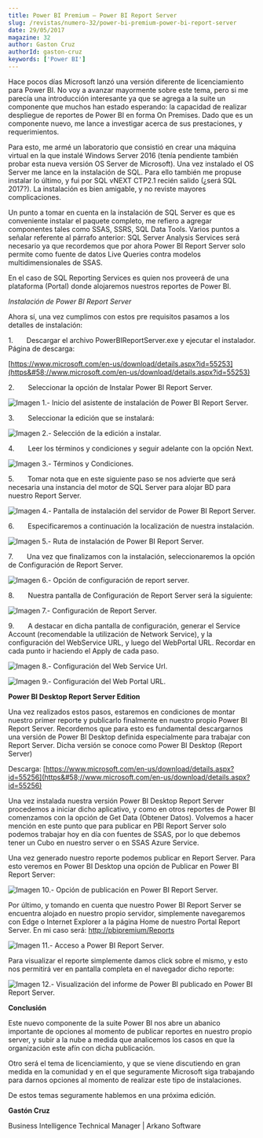 ```yaml
---
title: Power BI Premium – Power BI Report Server
slug: /revistas/numero-32/power-bi-premium-power-bi-report-server
date: 29/05/2017
magazine: 32
author: Gaston Cruz
authorId: gaston-cruz
keywords: ['Power BI']
---
```



<ArticleHeader frontmatter={props.pageContext.frontmatter} />



Hace pocos días Microsoft lanzó una versión diferente de licenciamiento para Power BI. No voy a avanzar mayormente sobre este tema, pero si me parecía una introducción interesante ya que se agrega a la suite un componente que muchos han estado esperando: la capacidad de realizar despliegue de reportes de Power BI en forma On Premises. Dado que es un componente nuevo, me lance a investigar acerca de sus prestaciones, y requerimientos.

Para esto, me armé un laboratorio que consistió en crear una máquina virtual en la que instalé Windows Server 2016 (tenía pendiente también probar esta nueva versión OS Server de Microsoft). Una vez instalado el OS Server me lance en la instalación de SQL. Para ello también me propuse instalar lo último, y fui por SQL vNEXT CTP2.1 recién salido (¿será SQL 2017?). La instalación es bien amigable, y no reviste mayores complicaciones.

Un punto a tomar en cuenta en la instalación de SQL Server es que es conveniente instalar el paquete completo, me refiero a agregar componentes tales como SSAS, SSRS, SQL Data Tools. Varios puntos a señalar referente al párrafo anterior: SQL Server Analysis Services será necesario ya que recordemos que por ahora Power BI Report Server solo permite como fuente de datos Live Queries contra modelos multidimensionales de SSAS.

En el caso de SQL Reporting Services es quien nos proveerá de una plataforma (Portal) donde alojaremos nuestros reportes de Power BI.

*Instalación de Power BI Report Server*

Ahora sí, una vez cumplimos con estos pre requisitos pasamos a los detalles de instalación:

1.       Descargar el archivo PowerBIReportServer.exe y ejecutar el instalador. Página de descarga:

[https://www.microsoft.com/en-us/download/details.aspx?id=55253](https&#58;//www.microsoft.com/en-us/download/details.aspx?id=55253)

2.       Seleccionar la opción de Instalar Power BI Report Server.

![Imagen 1.- Inicio del asistente de instalación de Power BI Report Server.](../../../images/numero32/power-bi-premium-power-bi-report-server/imaged.png)

3.       Seleccionar la edición que se instalará:​

![Imagen 2.- Selección de la edición a instalar.](../../../images/numero32/power-bi-premium-power-bi-report-server/imagee.png)

4.       Leer los términos y condiciones y seguir adelante con la opción Next.

![Imagen 3.- Términos y Condiciones.](../../../images/numero32/power-bi-premium-power-bi-report-server/imagef.png)

5.       Tomar nota que en este siguiente paso se nos advierte que será necesaria una instancia del motor de SQL Server para alojar BD para nuestro Report Server.

![Imagen 4.- Pantalla de instalación del servidor de Power BI Report Server.](../../../images/numero32/power-bi-premium-power-bi-report-server/image10.png)

6.       Especificaremos a continuación la localización de nuestra instalación.

![Imagen 5.- Ruta de instalación de Power BI Report Server.](../../../images/numero32/power-bi-premium-power-bi-report-server/image11.png)

7.       Una vez que finalizamos con la instalación, seleccionaremos la opción de Configuración de Report Server.

![Imagen 6.- Opción de configuración de report server.](../../../images/numero32/power-bi-premium-power-bi-report-server/image12.png)

8.       Nuestra pantalla de Configuración de Report Server será la siguiente:

![Imagen 7.- Configuración de Report Server.](../../../images/numero32/power-bi-premium-power-bi-report-server/image13.png)

9.       A destacar en dicha pantalla de configuración, generar el Service Account (recomendable la utilización de Network Service), y la configuración del WebService URL, y luego del WebPortal URL. Recordar en cada punto ir haciendo el Apply de cada paso.

![Imagen 8.- Configuración del Web Service Url.](../../../images/numero32/power-bi-premium-power-bi-report-server/image14.png)

![Imagen 9.- Configuración del Web Portal URL.](../../../images/numero32/power-bi-premium-power-bi-report-server/image15.png)

**Power BI Desktop Report Server Edition**

Una vez realizados estos pasos, estaremos en condiciones de montar nuestro primer reporte y publicarlo finalmente en nuestro propio Power BI Report Server. Recordemos que para esto es fundamental descargarnos una versión de Power BI Desktop definida especialmente para trabajar con Report Server. Dicha versión se conoce como Power BI Desktop (Report Server)

Descarga: [https://www.microsoft.com/en-us/download/details.aspx?id=55256](https&#58;//www.microsoft.com/en-us/download/details.aspx?id=55256)

Una vez instalada nuestra versión Power BI Desktop Report Server procedemos a iniciar dicho aplicativo, y como en otros reportes de Power BI comenzamos con la opción de Get Data (Obtener Datos). Volvemos a hacer mención en este punto que para publicar en PBI Report Server solo podemos trabajar hoy en día con fuentes de SSAS, por lo que debemos tener un Cubo en nuestro server o en SSAS Azure Service.

Una vez generado nuestro reporte podemos publicar en Report Server. Para esto veremos en Power BI Desktop una opción de Publicar en Power BI Report Server:

![Imagen 10.- Opción de publicación en Power BI Report Server.](../../../images/numero32/power-bi-premium-power-bi-report-server/image16.png)

Por último, y tomando en cuenta que nuestro Power BI Report Server se encuentra alojado en nuestro propio servidor, simplemente navegaremos con Edge o Internet Explorer a la página Home de nuestro Portal Report Server. En mi caso será: [http://pbipremium/Reports](http&#58;//pbipremium/Reports)​

![Imagen 11.- Acceso a Power BI Report Server.](../../../images/numero32/power-bi-premium-power-bi-report-server/image17.png)

Para visualizar el reporte simplemente damos click sobre el mismo, y esto nos permitirá ver en pantalla completa en el navegador dicho reporte:

![Imagen 12.- Visualización del informe de Power BI publicado en Power BI Report Server.](../../../images/numero32/power-bi-premium-power-bi-report-server/image18.png)



**Conclusión**

Este nuevo componente de la suite Power BI nos abre un abanico importante de opciones al momento de publicar reportes en nuestro propio server, y subir a la nube a medida que analicemos los casos en que la organización este afín con dicha publicación.

Otro será el tema de licenciamiento, y que se viene discutiendo en gran medida en la comunidad y en el que seguramente Microsoft siga trabajando para darnos opciones al momento de realizar este tipo de instalaciones.

De estos temas seguramente hablemos en una próxima edición.



**Gastón Cruz**

Business Intelligence Technical Manager | Arkano Software

